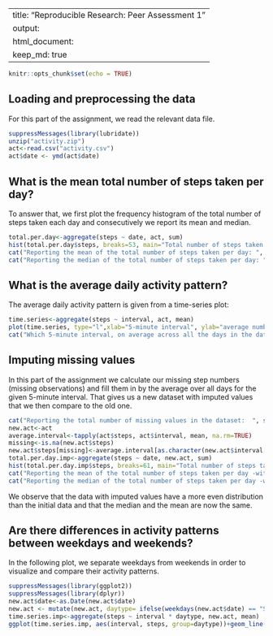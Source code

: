 
---
title: "Reproducible Research: Peer Assessment 1"
output: 
  html_document:
    keep_md: true
---

```r
knitr::opts_chunk$set(echo = TRUE)
```


## Loading and preprocessing the data

For this part of the assignment, we read the relevant data file.

```r
suppressMessages(library(lubridate))
unzip("activity.zip")
act<-read.csv("activity.csv")
act$date <- ymd(act$date)
```


## What is the mean total number of steps taken per day?

To answer that, we first plot the frequency histogram of the total number of steps taken each day and consecutively we report its mean and median.

```r
total.per.day<-aggregate(steps ~ date, act, sum)
hist(total.per.day$steps, breaks=53, main="Total number of steps taken each day", xlab="number of steps", col="dodgerblue")
cat("Reporting the mean of the total number of steps taken per day: ", mean(total.per.day$steps))
cat("Reporting the median of the total number of steps taken per day: ", median(total.per.day$steps))
```



## What is the average daily activity pattern?

The average daily activity pattern is given from a time-series plot:

```r
time.series<-aggregate(steps ~ interval, act, mean)
plot(time.series, type="l",xlab="5-minute interval", ylab="average number of steps taken", main="average daily activity pattern")
cat("Which 5-minute interval, on average across all the days in the dataset, contains the maximum number of steps?  Answer: ", time.series$interval[time.series$steps==max(time.series$steps)])
```


## Imputing missing values

In this part of the assignment we calculate our missing step numbers (missing observations) and fill them in by the average over all days for the given 5-minute interval. That gives us a new dataset with imputed values that we then compare to the old one.

```r
cat("Reporting the total number of missing values in the dataset:  ", sum(!complete.cases(act)))
new.act<-act
average.interval<-tapply(act$steps, act$interval, mean, na.rm=TRUE)
missing<-is.na(new.act$steps)
new.act$steps[missing]<-average.interval[as.character(new.act$interval[missing])]
total.per.day.imp<-aggregate(steps ~ date, new.act, sum)
hist(total.per.day.imp$steps, breaks=61, main="Total number of steps taken each day (imputed data)", xlab="number of steps", col="firebrick1")
cat("Reporting the mean of the total number of steps taken per day -with imputed data: ", mean(total.per.day.imp$steps))
cat("Reporting the median of the total number of steps taken per day -with imputed data: ", median(total.per.day.imp$steps))
```

We observe that the data with imputed values have a more even distribution than the initial data and that the median and the mean are now the same.


## Are there differences in activity patterns between weekdays and weekends?

In the following plot, we separate weekdays from weekends in order to visualize and compare their activity patterns.

```r
suppressMessages(library(ggplot2))
suppressMessages(library(dplyr))
new.act$date<-as.Date(new.act$date)
new.act <- mutate(new.act, daytype= ifelse(weekdays(new.act$date) == "Saturday" | weekdays(new.act$date) == "Sunday", "weekend", "weekday"))
time.series.imp<-aggregate(steps ~ interval * daytype, new.act, mean)
ggplot(time.series.imp, aes(interval, steps, group=daytype))+geom_line(color="dodgerblue")+facet_wrap(.~daytype, ncol = 1, nrow=2) +ylab("Number of steps")+xlab("Interval")+theme_classic()
```